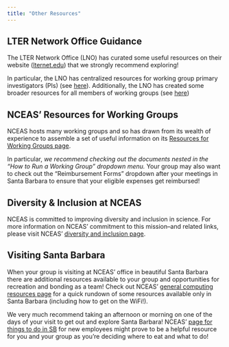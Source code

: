 ```yaml
---
title: "Other Resources"
---
```


## LTER Network Office Guidance

The LTER Network Office (LNO) has curated some useful resources on their website ([lternet.edu](https://lternet.edu/)) that we strongly recommend exploring!

In particular, the LNO has centralized resources for working group primary investigators (PIs) (see [here](https://lternet.edu/synthesis/guidance-working-group-pis/)). Additionally, the LNO has created some broader resources for all members of working groups (see [here](https://lternet.edu/synthesis/synthesis-resources/))

## NCEAS' Resources for Working Groups

NCEAS hosts many working groups and so has drawn from its wealth of experience to assemble a set of useful information on its [Resources for Working Groups page](https://www.nceas.ucsb.edu/working-group-resources).

In particular, *we recommend checking out the documents nested in the "How to Run a Working Group" dropdown menu.* Your group may also want to check out the "Reimbursement Forms" dropdown after your meetings in Santa Barbara to ensure that your eligible expenses get reimbursed!

## Diversity & Inclusion at NCEAS

NCEAS is committed to improving diversity and inclusion in science. For more information on NCEAS' commitment to this mission--and related links, please visit NCEAS' [diversity and inclusion page](https://www.nceas.ucsb.edu/diversity-inclusion).

## Visiting Santa Barbara

When your group is visiting at NCEAS' office in beautiful Santa Barbara there are additional resources available to your group and   opportunities for recreation and bonding as a team!
Check out NCEAS' [general computing resources page](https://nceaswelcome.weebly.com/computing.html) for a quick rundown of some resources available only in Santa Barbara (including how to get on the WiFi!).

We very much recommend taking an afternoon or morning on one of the days of your visit to get out and explore Santa Barbara! NCEAS' [page for things to do in SB](https://nceaswelcome.weebly.com/life-in-sb.html) for new employees might prove to be a helpful resource for you and your group as you're deciding where to eat and what to do!

